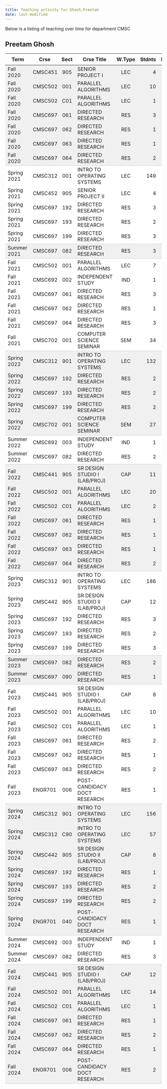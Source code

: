 ```yaml
---
title: Teaching activity for Ghosh,Preetam
date: last-modified
---
```


Below is a listing of teaching over time for department CMSC


## Preetam Ghosh

<style type="text/css">
#T_156ab table {
  width: 100%;
  border-collapse: collapse;
}
#T_156ab th {
  text-align: center;
  padding: 8px;
}
#T_156ab td:nth-child(1) {
  padding-right: 10px;
  text-align: left;
}
#T_156ab td:nth-child(2) {
  padding-right: 5px;
  text-align: left;
}
#T_156ab  td:nth-child(4) {
  padding-right: 5px;
  text-align: left;
}
#T_156ab td:nth-child(3) {
  text-align: center;
}
#T_156ab  td:nth-child(5) {
  text-align: center;
}
#T_156ab td:nth-child(6) {
  text-align: right;
}
#T_156ab  td:nth-child(7) {
  text-align: right;
}
#T_156ab_row0_col0, #T_156ab_row0_col1, #T_156ab_row0_col2, #T_156ab_row0_col3, #T_156ab_row0_col4, #T_156ab_row0_col5, #T_156ab_row0_col6, #T_156ab_row1_col0, #T_156ab_row1_col1, #T_156ab_row1_col2, #T_156ab_row1_col3, #T_156ab_row1_col4, #T_156ab_row1_col5, #T_156ab_row1_col6, #T_156ab_row2_col0, #T_156ab_row2_col1, #T_156ab_row2_col2, #T_156ab_row2_col3, #T_156ab_row2_col4, #T_156ab_row2_col5, #T_156ab_row2_col6, #T_156ab_row3_col0, #T_156ab_row3_col1, #T_156ab_row3_col2, #T_156ab_row3_col3, #T_156ab_row3_col4, #T_156ab_row3_col5, #T_156ab_row3_col6, #T_156ab_row4_col0, #T_156ab_row4_col1, #T_156ab_row4_col2, #T_156ab_row4_col3, #T_156ab_row4_col4, #T_156ab_row4_col5, #T_156ab_row4_col6, #T_156ab_row5_col0, #T_156ab_row5_col1, #T_156ab_row5_col2, #T_156ab_row5_col3, #T_156ab_row5_col4, #T_156ab_row5_col5, #T_156ab_row5_col6, #T_156ab_row19_col0, #T_156ab_row19_col1, #T_156ab_row19_col2, #T_156ab_row19_col3, #T_156ab_row19_col4, #T_156ab_row19_col5, #T_156ab_row19_col6, #T_156ab_row20_col0, #T_156ab_row20_col1, #T_156ab_row20_col2, #T_156ab_row20_col3, #T_156ab_row20_col4, #T_156ab_row20_col5, #T_156ab_row20_col6, #T_156ab_row21_col0, #T_156ab_row21_col1, #T_156ab_row21_col2, #T_156ab_row21_col3, #T_156ab_row21_col4, #T_156ab_row21_col5, #T_156ab_row21_col6, #T_156ab_row22_col0, #T_156ab_row22_col1, #T_156ab_row22_col2, #T_156ab_row22_col3, #T_156ab_row22_col4, #T_156ab_row22_col5, #T_156ab_row22_col6, #T_156ab_row26_col0, #T_156ab_row26_col1, #T_156ab_row26_col2, #T_156ab_row26_col3, #T_156ab_row26_col4, #T_156ab_row26_col5, #T_156ab_row26_col6, #T_156ab_row27_col0, #T_156ab_row27_col1, #T_156ab_row27_col2, #T_156ab_row27_col3, #T_156ab_row27_col4, #T_156ab_row27_col5, #T_156ab_row27_col6, #T_156ab_row28_col0, #T_156ab_row28_col1, #T_156ab_row28_col2, #T_156ab_row28_col3, #T_156ab_row28_col4, #T_156ab_row28_col5, #T_156ab_row28_col6, #T_156ab_row29_col0, #T_156ab_row29_col1, #T_156ab_row29_col2, #T_156ab_row29_col3, #T_156ab_row29_col4, #T_156ab_row29_col5, #T_156ab_row29_col6, #T_156ab_row30_col0, #T_156ab_row30_col1, #T_156ab_row30_col2, #T_156ab_row30_col3, #T_156ab_row30_col4, #T_156ab_row30_col5, #T_156ab_row30_col6, #T_156ab_row31_col0, #T_156ab_row31_col1, #T_156ab_row31_col2, #T_156ab_row31_col3, #T_156ab_row31_col4, #T_156ab_row31_col5, #T_156ab_row31_col6, #T_156ab_row38_col0, #T_156ab_row38_col1, #T_156ab_row38_col2, #T_156ab_row38_col3, #T_156ab_row38_col4, #T_156ab_row38_col5, #T_156ab_row38_col6, #T_156ab_row47_col0, #T_156ab_row47_col1, #T_156ab_row47_col2, #T_156ab_row47_col3, #T_156ab_row47_col4, #T_156ab_row47_col5, #T_156ab_row47_col6, #T_156ab_row48_col0, #T_156ab_row48_col1, #T_156ab_row48_col2, #T_156ab_row48_col3, #T_156ab_row48_col4, #T_156ab_row48_col5, #T_156ab_row48_col6, #T_156ab_row49_col0, #T_156ab_row49_col1, #T_156ab_row49_col2, #T_156ab_row49_col3, #T_156ab_row49_col4, #T_156ab_row49_col5, #T_156ab_row49_col6, #T_156ab_row50_col0, #T_156ab_row50_col1, #T_156ab_row50_col2, #T_156ab_row50_col3, #T_156ab_row50_col4, #T_156ab_row50_col5, #T_156ab_row50_col6, #T_156ab_row51_col0, #T_156ab_row51_col1, #T_156ab_row51_col2, #T_156ab_row51_col3, #T_156ab_row51_col4, #T_156ab_row51_col5, #T_156ab_row51_col6, #T_156ab_row52_col0, #T_156ab_row52_col1, #T_156ab_row52_col2, #T_156ab_row52_col3, #T_156ab_row52_col4, #T_156ab_row52_col5, #T_156ab_row52_col6, #T_156ab_row56_col0, #T_156ab_row56_col1, #T_156ab_row56_col2, #T_156ab_row56_col3, #T_156ab_row56_col4, #T_156ab_row56_col5, #T_156ab_row56_col6, #T_156ab_row57_col0, #T_156ab_row57_col1, #T_156ab_row57_col2, #T_156ab_row57_col3, #T_156ab_row57_col4, #T_156ab_row57_col5, #T_156ab_row57_col6, #T_156ab_row58_col0, #T_156ab_row58_col1, #T_156ab_row58_col2, #T_156ab_row58_col3, #T_156ab_row58_col4, #T_156ab_row58_col5, #T_156ab_row58_col6, #T_156ab_row59_col0, #T_156ab_row59_col1, #T_156ab_row59_col2, #T_156ab_row59_col3, #T_156ab_row59_col4, #T_156ab_row59_col5, #T_156ab_row59_col6, #T_156ab_row60_col0, #T_156ab_row60_col1, #T_156ab_row60_col2, #T_156ab_row60_col3, #T_156ab_row60_col4, #T_156ab_row60_col5, #T_156ab_row60_col6, #T_156ab_row61_col0, #T_156ab_row61_col1, #T_156ab_row61_col2, #T_156ab_row61_col3, #T_156ab_row61_col4, #T_156ab_row61_col5, #T_156ab_row61_col6 {
  background-color: #f0f0f0;
  border-bottom: none;
}
#T_156ab_row6_col0, #T_156ab_row6_col1, #T_156ab_row6_col2, #T_156ab_row6_col3, #T_156ab_row6_col4, #T_156ab_row6_col5, #T_156ab_row6_col6, #T_156ab_row12_col0, #T_156ab_row12_col1, #T_156ab_row12_col2, #T_156ab_row12_col3, #T_156ab_row12_col4, #T_156ab_row12_col5, #T_156ab_row12_col6, #T_156ab_row23_col0, #T_156ab_row23_col1, #T_156ab_row23_col2, #T_156ab_row23_col3, #T_156ab_row23_col4, #T_156ab_row23_col5, #T_156ab_row23_col6, #T_156ab_row32_col0, #T_156ab_row32_col1, #T_156ab_row32_col2, #T_156ab_row32_col3, #T_156ab_row32_col4, #T_156ab_row32_col5, #T_156ab_row32_col6, #T_156ab_row39_col0, #T_156ab_row39_col1, #T_156ab_row39_col2, #T_156ab_row39_col3, #T_156ab_row39_col4, #T_156ab_row39_col5, #T_156ab_row39_col6, #T_156ab_row53_col0, #T_156ab_row53_col1, #T_156ab_row53_col2, #T_156ab_row53_col3, #T_156ab_row53_col4, #T_156ab_row53_col5, #T_156ab_row53_col6, #T_156ab_row62_col0, #T_156ab_row62_col1, #T_156ab_row62_col2, #T_156ab_row62_col3, #T_156ab_row62_col4, #T_156ab_row62_col5, #T_156ab_row62_col6 {
  background-color: #f0f0f0;
  border-bottom: 1px solid #ccc;
}
#T_156ab_row7_col0, #T_156ab_row7_col1, #T_156ab_row7_col2, #T_156ab_row7_col3, #T_156ab_row7_col4, #T_156ab_row7_col5, #T_156ab_row7_col6, #T_156ab_row8_col0, #T_156ab_row8_col1, #T_156ab_row8_col2, #T_156ab_row8_col3, #T_156ab_row8_col4, #T_156ab_row8_col5, #T_156ab_row8_col6, #T_156ab_row9_col0, #T_156ab_row9_col1, #T_156ab_row9_col2, #T_156ab_row9_col3, #T_156ab_row9_col4, #T_156ab_row9_col5, #T_156ab_row9_col6, #T_156ab_row10_col0, #T_156ab_row10_col1, #T_156ab_row10_col2, #T_156ab_row10_col3, #T_156ab_row10_col4, #T_156ab_row10_col5, #T_156ab_row10_col6, #T_156ab_row13_col0, #T_156ab_row13_col1, #T_156ab_row13_col2, #T_156ab_row13_col3, #T_156ab_row13_col4, #T_156ab_row13_col5, #T_156ab_row13_col6, #T_156ab_row14_col0, #T_156ab_row14_col1, #T_156ab_row14_col2, #T_156ab_row14_col3, #T_156ab_row14_col4, #T_156ab_row14_col5, #T_156ab_row14_col6, #T_156ab_row15_col0, #T_156ab_row15_col1, #T_156ab_row15_col2, #T_156ab_row15_col3, #T_156ab_row15_col4, #T_156ab_row15_col5, #T_156ab_row15_col6, #T_156ab_row16_col0, #T_156ab_row16_col1, #T_156ab_row16_col2, #T_156ab_row16_col3, #T_156ab_row16_col4, #T_156ab_row16_col5, #T_156ab_row16_col6, #T_156ab_row17_col0, #T_156ab_row17_col1, #T_156ab_row17_col2, #T_156ab_row17_col3, #T_156ab_row17_col4, #T_156ab_row17_col5, #T_156ab_row17_col6, #T_156ab_row24_col0, #T_156ab_row24_col1, #T_156ab_row24_col2, #T_156ab_row24_col3, #T_156ab_row24_col4, #T_156ab_row24_col5, #T_156ab_row24_col6, #T_156ab_row33_col0, #T_156ab_row33_col1, #T_156ab_row33_col2, #T_156ab_row33_col3, #T_156ab_row33_col4, #T_156ab_row33_col5, #T_156ab_row33_col6, #T_156ab_row34_col0, #T_156ab_row34_col1, #T_156ab_row34_col2, #T_156ab_row34_col3, #T_156ab_row34_col4, #T_156ab_row34_col5, #T_156ab_row34_col6, #T_156ab_row35_col0, #T_156ab_row35_col1, #T_156ab_row35_col2, #T_156ab_row35_col3, #T_156ab_row35_col4, #T_156ab_row35_col5, #T_156ab_row35_col6, #T_156ab_row36_col0, #T_156ab_row36_col1, #T_156ab_row36_col2, #T_156ab_row36_col3, #T_156ab_row36_col4, #T_156ab_row36_col5, #T_156ab_row36_col6, #T_156ab_row40_col0, #T_156ab_row40_col1, #T_156ab_row40_col2, #T_156ab_row40_col3, #T_156ab_row40_col4, #T_156ab_row40_col5, #T_156ab_row40_col6, #T_156ab_row41_col0, #T_156ab_row41_col1, #T_156ab_row41_col2, #T_156ab_row41_col3, #T_156ab_row41_col4, #T_156ab_row41_col5, #T_156ab_row41_col6, #T_156ab_row42_col0, #T_156ab_row42_col1, #T_156ab_row42_col2, #T_156ab_row42_col3, #T_156ab_row42_col4, #T_156ab_row42_col5, #T_156ab_row42_col6, #T_156ab_row43_col0, #T_156ab_row43_col1, #T_156ab_row43_col2, #T_156ab_row43_col3, #T_156ab_row43_col4, #T_156ab_row43_col5, #T_156ab_row43_col6, #T_156ab_row44_col0, #T_156ab_row44_col1, #T_156ab_row44_col2, #T_156ab_row44_col3, #T_156ab_row44_col4, #T_156ab_row44_col5, #T_156ab_row44_col6, #T_156ab_row45_col0, #T_156ab_row45_col1, #T_156ab_row45_col2, #T_156ab_row45_col3, #T_156ab_row45_col4, #T_156ab_row45_col5, #T_156ab_row45_col6, #T_156ab_row54_col0, #T_156ab_row54_col1, #T_156ab_row54_col2, #T_156ab_row54_col3, #T_156ab_row54_col4, #T_156ab_row54_col5, #T_156ab_row54_col6 {
  background-color: #ffffff;
  border-bottom: none;
}
#T_156ab_row11_col0, #T_156ab_row11_col1, #T_156ab_row11_col2, #T_156ab_row11_col3, #T_156ab_row11_col4, #T_156ab_row11_col5, #T_156ab_row11_col6, #T_156ab_row18_col0, #T_156ab_row18_col1, #T_156ab_row18_col2, #T_156ab_row18_col3, #T_156ab_row18_col4, #T_156ab_row18_col5, #T_156ab_row18_col6, #T_156ab_row25_col0, #T_156ab_row25_col1, #T_156ab_row25_col2, #T_156ab_row25_col3, #T_156ab_row25_col4, #T_156ab_row25_col5, #T_156ab_row25_col6, #T_156ab_row37_col0, #T_156ab_row37_col1, #T_156ab_row37_col2, #T_156ab_row37_col3, #T_156ab_row37_col4, #T_156ab_row37_col5, #T_156ab_row37_col6, #T_156ab_row46_col0, #T_156ab_row46_col1, #T_156ab_row46_col2, #T_156ab_row46_col3, #T_156ab_row46_col4, #T_156ab_row46_col5, #T_156ab_row46_col6, #T_156ab_row55_col0, #T_156ab_row55_col1, #T_156ab_row55_col2, #T_156ab_row55_col3, #T_156ab_row55_col4, #T_156ab_row55_col5, #T_156ab_row55_col6 {
  background-color: #ffffff;
  border-bottom: 1px solid #ccc;
}
</style>
<table id="T_156ab">
  <thead>
    <tr>
      <th id="T_156ab_level0_col0" class="col_heading level0 col0" >Term</th>
      <th id="T_156ab_level0_col1" class="col_heading level0 col1" >Crse</th>
      <th id="T_156ab_level0_col2" class="col_heading level0 col2" >Sect</th>
      <th id="T_156ab_level0_col3" class="col_heading level0 col3" >Crse Title</th>
      <th id="T_156ab_level0_col4" class="col_heading level0 col4" >W.Type</th>
      <th id="T_156ab_level0_col5" class="col_heading level0 col5" >Stdnts</th>
      <th id="T_156ab_level0_col6" class="col_heading level0 col6" >Hours</th>
    </tr>
  </thead>
  <tbody>
    <tr>
      <td id="T_156ab_row0_col0" class="data row0 col0" >Fall 2020</td>
      <td id="T_156ab_row0_col1" class="data row0 col1" >CMSC451</td>
      <td id="T_156ab_row0_col2" class="data row0 col2" >905</td>
      <td id="T_156ab_row0_col3" class="data row0 col3" >SENIOR PROJECT I</td>
      <td id="T_156ab_row0_col4" class="data row0 col4" >LEC</td>
      <td id="T_156ab_row0_col5" class="data row0 col5" >4</td>
      <td id="T_156ab_row0_col6" class="data row0 col6" >12</td>
    </tr>
    <tr>
      <td id="T_156ab_row1_col0" class="data row1 col0" >Fall 2020</td>
      <td id="T_156ab_row1_col1" class="data row1 col1" >CMSC502</td>
      <td id="T_156ab_row1_col2" class="data row1 col2" >001</td>
      <td id="T_156ab_row1_col3" class="data row1 col3" >PARALLEL ALGORITHMS</td>
      <td id="T_156ab_row1_col4" class="data row1 col4" >LEC</td>
      <td id="T_156ab_row1_col5" class="data row1 col5" >10</td>
      <td id="T_156ab_row1_col6" class="data row1 col6" >30</td>
    </tr>
    <tr>
      <td id="T_156ab_row2_col0" class="data row2 col0" >Fall 2020</td>
      <td id="T_156ab_row2_col1" class="data row2 col1" >CMSC502</td>
      <td id="T_156ab_row2_col2" class="data row2 col2" >C01</td>
      <td id="T_156ab_row2_col3" class="data row2 col3" >PARALLEL ALGORITHMS</td>
      <td id="T_156ab_row2_col4" class="data row2 col4" >LEC</td>
      <td id="T_156ab_row2_col5" class="data row2 col5" >1</td>
      <td id="T_156ab_row2_col6" class="data row2 col6" >3</td>
    </tr>
    <tr>
      <td id="T_156ab_row3_col0" class="data row3 col0" >Fall 2020</td>
      <td id="T_156ab_row3_col1" class="data row3 col1" >CMSC697</td>
      <td id="T_156ab_row3_col2" class="data row3 col2" >061</td>
      <td id="T_156ab_row3_col3" class="data row3 col3" >DIRECTED RESEARCH</td>
      <td id="T_156ab_row3_col4" class="data row3 col4" >RES</td>
      <td id="T_156ab_row3_col5" class="data row3 col5" >3</td>
      <td id="T_156ab_row3_col6" class="data row3 col6" >6</td>
    </tr>
    <tr>
      <td id="T_156ab_row4_col0" class="data row4 col0" >Fall 2020</td>
      <td id="T_156ab_row4_col1" class="data row4 col1" >CMSC697</td>
      <td id="T_156ab_row4_col2" class="data row4 col2" >062</td>
      <td id="T_156ab_row4_col3" class="data row4 col3" >DIRECTED RESEARCH</td>
      <td id="T_156ab_row4_col4" class="data row4 col4" >RES</td>
      <td id="T_156ab_row4_col5" class="data row4 col5" >1</td>
      <td id="T_156ab_row4_col6" class="data row4 col6" >3</td>
    </tr>
    <tr>
      <td id="T_156ab_row5_col0" class="data row5 col0" >Fall 2020</td>
      <td id="T_156ab_row5_col1" class="data row5 col1" >CMSC697</td>
      <td id="T_156ab_row5_col2" class="data row5 col2" >063</td>
      <td id="T_156ab_row5_col3" class="data row5 col3" >DIRECTED RESEARCH</td>
      <td id="T_156ab_row5_col4" class="data row5 col4" >RES</td>
      <td id="T_156ab_row5_col5" class="data row5 col5" >1</td>
      <td id="T_156ab_row5_col6" class="data row5 col6" >6</td>
    </tr>
    <tr>
      <td id="T_156ab_row6_col0" class="data row6 col0" >Fall 2020</td>
      <td id="T_156ab_row6_col1" class="data row6 col1" >CMSC697</td>
      <td id="T_156ab_row6_col2" class="data row6 col2" >064</td>
      <td id="T_156ab_row6_col3" class="data row6 col3" >DIRECTED RESEARCH</td>
      <td id="T_156ab_row6_col4" class="data row6 col4" >RES</td>
      <td id="T_156ab_row6_col5" class="data row6 col5" >2</td>
      <td id="T_156ab_row6_col6" class="data row6 col6" >18</td>
    </tr>
    <tr>
      <td id="T_156ab_row7_col0" class="data row7 col0" >Spring 2021</td>
      <td id="T_156ab_row7_col1" class="data row7 col1" >CMSC312</td>
      <td id="T_156ab_row7_col2" class="data row7 col2" >001</td>
      <td id="T_156ab_row7_col3" class="data row7 col3" >INTRO TO OPERATING SYSTEMS</td>
      <td id="T_156ab_row7_col4" class="data row7 col4" >LEC</td>
      <td id="T_156ab_row7_col5" class="data row7 col5" >149</td>
      <td id="T_156ab_row7_col6" class="data row7 col6" >447</td>
    </tr>
    <tr>
      <td id="T_156ab_row8_col0" class="data row8 col0" >Spring 2021</td>
      <td id="T_156ab_row8_col1" class="data row8 col1" >CMSC452</td>
      <td id="T_156ab_row8_col2" class="data row8 col2" >905</td>
      <td id="T_156ab_row8_col3" class="data row8 col3" >SENIOR PROJECT II</td>
      <td id="T_156ab_row8_col4" class="data row8 col4" >LEC</td>
      <td id="T_156ab_row8_col5" class="data row8 col5" >4</td>
      <td id="T_156ab_row8_col6" class="data row8 col6" >12</td>
    </tr>
    <tr>
      <td id="T_156ab_row9_col0" class="data row9 col0" >Spring 2021</td>
      <td id="T_156ab_row9_col1" class="data row9 col1" >CMSC697</td>
      <td id="T_156ab_row9_col2" class="data row9 col2" >192</td>
      <td id="T_156ab_row9_col3" class="data row9 col3" >DIRECTED RESEARCH</td>
      <td id="T_156ab_row9_col4" class="data row9 col4" >RES</td>
      <td id="T_156ab_row9_col5" class="data row9 col5" >3</td>
      <td id="T_156ab_row9_col6" class="data row9 col6" >6</td>
    </tr>
    <tr>
      <td id="T_156ab_row10_col0" class="data row10 col0" >Spring 2021</td>
      <td id="T_156ab_row10_col1" class="data row10 col1" >CMSC697</td>
      <td id="T_156ab_row10_col2" class="data row10 col2" >193</td>
      <td id="T_156ab_row10_col3" class="data row10 col3" >DIRECTED RESEARCH</td>
      <td id="T_156ab_row10_col4" class="data row10 col4" >RES</td>
      <td id="T_156ab_row10_col5" class="data row10 col5" >2</td>
      <td id="T_156ab_row10_col6" class="data row10 col6" >6</td>
    </tr>
    <tr>
      <td id="T_156ab_row11_col0" class="data row11 col0" >Spring 2021</td>
      <td id="T_156ab_row11_col1" class="data row11 col1" >CMSC697</td>
      <td id="T_156ab_row11_col2" class="data row11 col2" >199</td>
      <td id="T_156ab_row11_col3" class="data row11 col3" >DIRECTED RESEARCH</td>
      <td id="T_156ab_row11_col4" class="data row11 col4" >RES</td>
      <td id="T_156ab_row11_col5" class="data row11 col5" >3</td>
      <td id="T_156ab_row11_col6" class="data row11 col6" >27</td>
    </tr>
    <tr>
      <td id="T_156ab_row12_col0" class="data row12 col0" >Summer 2021</td>
      <td id="T_156ab_row12_col1" class="data row12 col1" >CMSC697</td>
      <td id="T_156ab_row12_col2" class="data row12 col2" >082</td>
      <td id="T_156ab_row12_col3" class="data row12 col3" >DIRECTED RESEARCH</td>
      <td id="T_156ab_row12_col4" class="data row12 col4" >RES</td>
      <td id="T_156ab_row12_col5" class="data row12 col5" >3</td>
      <td id="T_156ab_row12_col6" class="data row12 col6" >9</td>
    </tr>
    <tr>
      <td id="T_156ab_row13_col0" class="data row13 col0" >Fall 2021</td>
      <td id="T_156ab_row13_col1" class="data row13 col1" >CMSC502</td>
      <td id="T_156ab_row13_col2" class="data row13 col2" >001</td>
      <td id="T_156ab_row13_col3" class="data row13 col3" >PARALLEL ALGORITHMS</td>
      <td id="T_156ab_row13_col4" class="data row13 col4" >LEC</td>
      <td id="T_156ab_row13_col5" class="data row13 col5" >7</td>
      <td id="T_156ab_row13_col6" class="data row13 col6" >21</td>
    </tr>
    <tr>
      <td id="T_156ab_row14_col0" class="data row14 col0" >Fall 2021</td>
      <td id="T_156ab_row14_col1" class="data row14 col1" >CMSC692</td>
      <td id="T_156ab_row14_col2" class="data row14 col2" >002</td>
      <td id="T_156ab_row14_col3" class="data row14 col3" >INDEPENDENT STUDY</td>
      <td id="T_156ab_row14_col4" class="data row14 col4" >IND</td>
      <td id="T_156ab_row14_col5" class="data row14 col5" >1</td>
      <td id="T_156ab_row14_col6" class="data row14 col6" >1</td>
    </tr>
    <tr>
      <td id="T_156ab_row15_col0" class="data row15 col0" >Fall 2021</td>
      <td id="T_156ab_row15_col1" class="data row15 col1" >CMSC697</td>
      <td id="T_156ab_row15_col2" class="data row15 col2" >061</td>
      <td id="T_156ab_row15_col3" class="data row15 col3" >DIRECTED RESEARCH</td>
      <td id="T_156ab_row15_col4" class="data row15 col4" >RES</td>
      <td id="T_156ab_row15_col5" class="data row15 col5" >3</td>
      <td id="T_156ab_row15_col6" class="data row15 col6" >6</td>
    </tr>
    <tr>
      <td id="T_156ab_row16_col0" class="data row16 col0" >Fall 2021</td>
      <td id="T_156ab_row16_col1" class="data row16 col1" >CMSC697</td>
      <td id="T_156ab_row16_col2" class="data row16 col2" >062</td>
      <td id="T_156ab_row16_col3" class="data row16 col3" >DIRECTED RESEARCH</td>
      <td id="T_156ab_row16_col4" class="data row16 col4" >RES</td>
      <td id="T_156ab_row16_col5" class="data row16 col5" >1</td>
      <td id="T_156ab_row16_col6" class="data row16 col6" >3</td>
    </tr>
    <tr>
      <td id="T_156ab_row17_col0" class="data row17 col0" >Fall 2021</td>
      <td id="T_156ab_row17_col1" class="data row17 col1" >CMSC697</td>
      <td id="T_156ab_row17_col2" class="data row17 col2" >064</td>
      <td id="T_156ab_row17_col3" class="data row17 col3" >DIRECTED RESEARCH</td>
      <td id="T_156ab_row17_col4" class="data row17 col4" >RES</td>
      <td id="T_156ab_row17_col5" class="data row17 col5" >3</td>
      <td id="T_156ab_row17_col6" class="data row17 col6" >27</td>
    </tr>
    <tr>
      <td id="T_156ab_row18_col0" class="data row18 col0" >Fall 2021</td>
      <td id="T_156ab_row18_col1" class="data row18 col1" >CMSC702</td>
      <td id="T_156ab_row18_col2" class="data row18 col2" >001</td>
      <td id="T_156ab_row18_col3" class="data row18 col3" >COMPUTER SCIENCE SEMINAR</td>
      <td id="T_156ab_row18_col4" class="data row18 col4" >SEM</td>
      <td id="T_156ab_row18_col5" class="data row18 col5" >34</td>
      <td id="T_156ab_row18_col6" class="data row18 col6" >34</td>
    </tr>
    <tr>
      <td id="T_156ab_row19_col0" class="data row19 col0" >Spring 2022</td>
      <td id="T_156ab_row19_col1" class="data row19 col1" >CMSC312</td>
      <td id="T_156ab_row19_col2" class="data row19 col2" >901</td>
      <td id="T_156ab_row19_col3" class="data row19 col3" >INTRO TO OPERATING SYSTEMS</td>
      <td id="T_156ab_row19_col4" class="data row19 col4" >LEC</td>
      <td id="T_156ab_row19_col5" class="data row19 col5" >132</td>
      <td id="T_156ab_row19_col6" class="data row19 col6" >396</td>
    </tr>
    <tr>
      <td id="T_156ab_row20_col0" class="data row20 col0" >Spring 2022</td>
      <td id="T_156ab_row20_col1" class="data row20 col1" >CMSC697</td>
      <td id="T_156ab_row20_col2" class="data row20 col2" >192</td>
      <td id="T_156ab_row20_col3" class="data row20 col3" >DIRECTED RESEARCH</td>
      <td id="T_156ab_row20_col4" class="data row20 col4" >RES</td>
      <td id="T_156ab_row20_col5" class="data row20 col5" >2</td>
      <td id="T_156ab_row20_col6" class="data row20 col6" >4</td>
    </tr>
    <tr>
      <td id="T_156ab_row21_col0" class="data row21 col0" >Spring 2022</td>
      <td id="T_156ab_row21_col1" class="data row21 col1" >CMSC697</td>
      <td id="T_156ab_row21_col2" class="data row21 col2" >193</td>
      <td id="T_156ab_row21_col3" class="data row21 col3" >DIRECTED RESEARCH</td>
      <td id="T_156ab_row21_col4" class="data row21 col4" >RES</td>
      <td id="T_156ab_row21_col5" class="data row21 col5" >2</td>
      <td id="T_156ab_row21_col6" class="data row21 col6" >6</td>
    </tr>
    <tr>
      <td id="T_156ab_row22_col0" class="data row22 col0" >Spring 2022</td>
      <td id="T_156ab_row22_col1" class="data row22 col1" >CMSC697</td>
      <td id="T_156ab_row22_col2" class="data row22 col2" >199</td>
      <td id="T_156ab_row22_col3" class="data row22 col3" >DIRECTED RESEARCH</td>
      <td id="T_156ab_row22_col4" class="data row22 col4" >RES</td>
      <td id="T_156ab_row22_col5" class="data row22 col5" >2</td>
      <td id="T_156ab_row22_col6" class="data row22 col6" >18</td>
    </tr>
    <tr>
      <td id="T_156ab_row23_col0" class="data row23 col0" >Spring 2022</td>
      <td id="T_156ab_row23_col1" class="data row23 col1" >CMSC702</td>
      <td id="T_156ab_row23_col2" class="data row23 col2" >001</td>
      <td id="T_156ab_row23_col3" class="data row23 col3" >COMPUTER SCIENCE SEMINAR</td>
      <td id="T_156ab_row23_col4" class="data row23 col4" >SEM</td>
      <td id="T_156ab_row23_col5" class="data row23 col5" >27</td>
      <td id="T_156ab_row23_col6" class="data row23 col6" >27</td>
    </tr>
    <tr>
      <td id="T_156ab_row24_col0" class="data row24 col0" >Summer 2022</td>
      <td id="T_156ab_row24_col1" class="data row24 col1" >CMSC692</td>
      <td id="T_156ab_row24_col2" class="data row24 col2" >003</td>
      <td id="T_156ab_row24_col3" class="data row24 col3" >INDEPENDENT STUDY</td>
      <td id="T_156ab_row24_col4" class="data row24 col4" >IND</td>
      <td id="T_156ab_row24_col5" class="data row24 col5" >1</td>
      <td id="T_156ab_row24_col6" class="data row24 col6" >1</td>
    </tr>
    <tr>
      <td id="T_156ab_row25_col0" class="data row25 col0" >Summer 2022</td>
      <td id="T_156ab_row25_col1" class="data row25 col1" >CMSC697</td>
      <td id="T_156ab_row25_col2" class="data row25 col2" >082</td>
      <td id="T_156ab_row25_col3" class="data row25 col3" >DIRECTED RESEARCH</td>
      <td id="T_156ab_row25_col4" class="data row25 col4" >RES</td>
      <td id="T_156ab_row25_col5" class="data row25 col5" >2</td>
      <td id="T_156ab_row25_col6" class="data row25 col6" >6</td>
    </tr>
    <tr>
      <td id="T_156ab_row26_col0" class="data row26 col0" >Fall 2022</td>
      <td id="T_156ab_row26_col1" class="data row26 col1" >CMSC441</td>
      <td id="T_156ab_row26_col2" class="data row26 col2" >905</td>
      <td id="T_156ab_row26_col3" class="data row26 col3" >SR DESIGN STUDIO I (LAB/PROJ)</td>
      <td id="T_156ab_row26_col4" class="data row26 col4" >CAP</td>
      <td id="T_156ab_row26_col5" class="data row26 col5" >11</td>
      <td id="T_156ab_row26_col6" class="data row26 col6" >22</td>
    </tr>
    <tr>
      <td id="T_156ab_row27_col0" class="data row27 col0" >Fall 2022</td>
      <td id="T_156ab_row27_col1" class="data row27 col1" >CMSC502</td>
      <td id="T_156ab_row27_col2" class="data row27 col2" >001</td>
      <td id="T_156ab_row27_col3" class="data row27 col3" >PARALLEL ALGORITHMS</td>
      <td id="T_156ab_row27_col4" class="data row27 col4" >LEC</td>
      <td id="T_156ab_row27_col5" class="data row27 col5" >20</td>
      <td id="T_156ab_row27_col6" class="data row27 col6" >60</td>
    </tr>
    <tr>
      <td id="T_156ab_row28_col0" class="data row28 col0" >Fall 2022</td>
      <td id="T_156ab_row28_col1" class="data row28 col1" >CMSC502</td>
      <td id="T_156ab_row28_col2" class="data row28 col2" >C01</td>
      <td id="T_156ab_row28_col3" class="data row28 col3" >PARALLEL ALGORITHMS</td>
      <td id="T_156ab_row28_col4" class="data row28 col4" >LEC</td>
      <td id="T_156ab_row28_col5" class="data row28 col5" >2</td>
      <td id="T_156ab_row28_col6" class="data row28 col6" >6</td>
    </tr>
    <tr>
      <td id="T_156ab_row29_col0" class="data row29 col0" >Fall 2022</td>
      <td id="T_156ab_row29_col1" class="data row29 col1" >CMSC697</td>
      <td id="T_156ab_row29_col2" class="data row29 col2" >061</td>
      <td id="T_156ab_row29_col3" class="data row29 col3" >DIRECTED RESEARCH</td>
      <td id="T_156ab_row29_col4" class="data row29 col4" >RES</td>
      <td id="T_156ab_row29_col5" class="data row29 col5" >1</td>
      <td id="T_156ab_row29_col6" class="data row29 col6" >2</td>
    </tr>
    <tr>
      <td id="T_156ab_row30_col0" class="data row30 col0" >Fall 2022</td>
      <td id="T_156ab_row30_col1" class="data row30 col1" >CMSC697</td>
      <td id="T_156ab_row30_col2" class="data row30 col2" >062</td>
      <td id="T_156ab_row30_col3" class="data row30 col3" >DIRECTED RESEARCH</td>
      <td id="T_156ab_row30_col4" class="data row30 col4" >RES</td>
      <td id="T_156ab_row30_col5" class="data row30 col5" >1</td>
      <td id="T_156ab_row30_col6" class="data row30 col6" >3</td>
    </tr>
    <tr>
      <td id="T_156ab_row31_col0" class="data row31 col0" >Fall 2022</td>
      <td id="T_156ab_row31_col1" class="data row31 col1" >CMSC697</td>
      <td id="T_156ab_row31_col2" class="data row31 col2" >063</td>
      <td id="T_156ab_row31_col3" class="data row31 col3" >DIRECTED RESEARCH</td>
      <td id="T_156ab_row31_col4" class="data row31 col4" >RES</td>
      <td id="T_156ab_row31_col5" class="data row31 col5" >1</td>
      <td id="T_156ab_row31_col6" class="data row31 col6" >6</td>
    </tr>
    <tr>
      <td id="T_156ab_row32_col0" class="data row32 col0" >Fall 2022</td>
      <td id="T_156ab_row32_col1" class="data row32 col1" >CMSC697</td>
      <td id="T_156ab_row32_col2" class="data row32 col2" >064</td>
      <td id="T_156ab_row32_col3" class="data row32 col3" >DIRECTED RESEARCH</td>
      <td id="T_156ab_row32_col4" class="data row32 col4" >RES</td>
      <td id="T_156ab_row32_col5" class="data row32 col5" >2</td>
      <td id="T_156ab_row32_col6" class="data row32 col6" >18</td>
    </tr>
    <tr>
      <td id="T_156ab_row33_col0" class="data row33 col0" >Spring 2023</td>
      <td id="T_156ab_row33_col1" class="data row33 col1" >CMSC312</td>
      <td id="T_156ab_row33_col2" class="data row33 col2" >901</td>
      <td id="T_156ab_row33_col3" class="data row33 col3" >INTRO TO OPERATING SYSTEMS</td>
      <td id="T_156ab_row33_col4" class="data row33 col4" >LEC</td>
      <td id="T_156ab_row33_col5" class="data row33 col5" >186</td>
      <td id="T_156ab_row33_col6" class="data row33 col6" >558</td>
    </tr>
    <tr>
      <td id="T_156ab_row34_col0" class="data row34 col0" >Spring 2023</td>
      <td id="T_156ab_row34_col1" class="data row34 col1" >CMSC442</td>
      <td id="T_156ab_row34_col2" class="data row34 col2" >905</td>
      <td id="T_156ab_row34_col3" class="data row34 col3" >SR DESIGN STUDIO II (LAB/PROJ)</td>
      <td id="T_156ab_row34_col4" class="data row34 col4" >CAP</td>
      <td id="T_156ab_row34_col5" class="data row34 col5" >12</td>
      <td id="T_156ab_row34_col6" class="data row34 col6" >24</td>
    </tr>
    <tr>
      <td id="T_156ab_row35_col0" class="data row35 col0" >Spring 2023</td>
      <td id="T_156ab_row35_col1" class="data row35 col1" >CMSC697</td>
      <td id="T_156ab_row35_col2" class="data row35 col2" >192</td>
      <td id="T_156ab_row35_col3" class="data row35 col3" >DIRECTED RESEARCH</td>
      <td id="T_156ab_row35_col4" class="data row35 col4" >RES</td>
      <td id="T_156ab_row35_col5" class="data row35 col5" >3</td>
      <td id="T_156ab_row35_col6" class="data row35 col6" >6</td>
    </tr>
    <tr>
      <td id="T_156ab_row36_col0" class="data row36 col0" >Spring 2023</td>
      <td id="T_156ab_row36_col1" class="data row36 col1" >CMSC697</td>
      <td id="T_156ab_row36_col2" class="data row36 col2" >193</td>
      <td id="T_156ab_row36_col3" class="data row36 col3" >DIRECTED RESEARCH</td>
      <td id="T_156ab_row36_col4" class="data row36 col4" >RES</td>
      <td id="T_156ab_row36_col5" class="data row36 col5" >2</td>
      <td id="T_156ab_row36_col6" class="data row36 col6" >6</td>
    </tr>
    <tr>
      <td id="T_156ab_row37_col0" class="data row37 col0" >Spring 2023</td>
      <td id="T_156ab_row37_col1" class="data row37 col1" >CMSC697</td>
      <td id="T_156ab_row37_col2" class="data row37 col2" >199</td>
      <td id="T_156ab_row37_col3" class="data row37 col3" >DIRECTED RESEARCH</td>
      <td id="T_156ab_row37_col4" class="data row37 col4" >RES</td>
      <td id="T_156ab_row37_col5" class="data row37 col5" >3</td>
      <td id="T_156ab_row37_col6" class="data row37 col6" >27</td>
    </tr>
    <tr>
      <td id="T_156ab_row38_col0" class="data row38 col0" >Summer 2023</td>
      <td id="T_156ab_row38_col1" class="data row38 col1" >CMSC697</td>
      <td id="T_156ab_row38_col2" class="data row38 col2" >082</td>
      <td id="T_156ab_row38_col3" class="data row38 col3" >DIRECTED RESEARCH</td>
      <td id="T_156ab_row38_col4" class="data row38 col4" >RES</td>
      <td id="T_156ab_row38_col5" class="data row38 col5" >2</td>
      <td id="T_156ab_row38_col6" class="data row38 col6" >6</td>
    </tr>
    <tr>
      <td id="T_156ab_row39_col0" class="data row39 col0" >Summer 2023</td>
      <td id="T_156ab_row39_col1" class="data row39 col1" >CMSC697</td>
      <td id="T_156ab_row39_col2" class="data row39 col2" >090</td>
      <td id="T_156ab_row39_col3" class="data row39 col3" >DIRECTED RESEARCH</td>
      <td id="T_156ab_row39_col4" class="data row39 col4" >RES</td>
      <td id="T_156ab_row39_col5" class="data row39 col5" >1</td>
      <td id="T_156ab_row39_col6" class="data row39 col6" >1</td>
    </tr>
    <tr>
      <td id="T_156ab_row40_col0" class="data row40 col0" >Fall 2023</td>
      <td id="T_156ab_row40_col1" class="data row40 col1" >CMSC441</td>
      <td id="T_156ab_row40_col2" class="data row40 col2" >905</td>
      <td id="T_156ab_row40_col3" class="data row40 col3" >SR DESIGN STUDIO I (LAB/PROJ)</td>
      <td id="T_156ab_row40_col4" class="data row40 col4" >CAP</td>
      <td id="T_156ab_row40_col5" class="data row40 col5" >8</td>
      <td id="T_156ab_row40_col6" class="data row40 col6" >16</td>
    </tr>
    <tr>
      <td id="T_156ab_row41_col0" class="data row41 col0" >Fall 2023</td>
      <td id="T_156ab_row41_col1" class="data row41 col1" >CMSC502</td>
      <td id="T_156ab_row41_col2" class="data row41 col2" >001</td>
      <td id="T_156ab_row41_col3" class="data row41 col3" >PARALLEL ALGORITHMS</td>
      <td id="T_156ab_row41_col4" class="data row41 col4" >LEC</td>
      <td id="T_156ab_row41_col5" class="data row41 col5" >10</td>
      <td id="T_156ab_row41_col6" class="data row41 col6" >30</td>
    </tr>
    <tr>
      <td id="T_156ab_row42_col0" class="data row42 col0" >Fall 2023</td>
      <td id="T_156ab_row42_col1" class="data row42 col1" >CMSC502</td>
      <td id="T_156ab_row42_col2" class="data row42 col2" >C01</td>
      <td id="T_156ab_row42_col3" class="data row42 col3" >PARALLEL ALGORITHMS</td>
      <td id="T_156ab_row42_col4" class="data row42 col4" >LEC</td>
      <td id="T_156ab_row42_col5" class="data row42 col5" >1</td>
      <td id="T_156ab_row42_col6" class="data row42 col6" >3</td>
    </tr>
    <tr>
      <td id="T_156ab_row43_col0" class="data row43 col0" >Fall 2023</td>
      <td id="T_156ab_row43_col1" class="data row43 col1" >CMSC697</td>
      <td id="T_156ab_row43_col2" class="data row43 col2" >061</td>
      <td id="T_156ab_row43_col3" class="data row43 col3" >DIRECTED RESEARCH</td>
      <td id="T_156ab_row43_col4" class="data row43 col4" >RES</td>
      <td id="T_156ab_row43_col5" class="data row43 col5" >2</td>
      <td id="T_156ab_row43_col6" class="data row43 col6" >4</td>
    </tr>
    <tr>
      <td id="T_156ab_row44_col0" class="data row44 col0" >Fall 2023</td>
      <td id="T_156ab_row44_col1" class="data row44 col1" >CMSC697</td>
      <td id="T_156ab_row44_col2" class="data row44 col2" >062</td>
      <td id="T_156ab_row44_col3" class="data row44 col3" >DIRECTED RESEARCH</td>
      <td id="T_156ab_row44_col4" class="data row44 col4" >RES</td>
      <td id="T_156ab_row44_col5" class="data row44 col5" >1</td>
      <td id="T_156ab_row44_col6" class="data row44 col6" >3</td>
    </tr>
    <tr>
      <td id="T_156ab_row45_col0" class="data row45 col0" >Fall 2023</td>
      <td id="T_156ab_row45_col1" class="data row45 col1" >CMSC697</td>
      <td id="T_156ab_row45_col2" class="data row45 col2" >063</td>
      <td id="T_156ab_row45_col3" class="data row45 col3" >DIRECTED RESEARCH</td>
      <td id="T_156ab_row45_col4" class="data row45 col4" >RES</td>
      <td id="T_156ab_row45_col5" class="data row45 col5" >2</td>
      <td id="T_156ab_row45_col6" class="data row45 col6" >12</td>
    </tr>
    <tr>
      <td id="T_156ab_row46_col0" class="data row46 col0" >Fall 2023</td>
      <td id="T_156ab_row46_col1" class="data row46 col1" >ENGR701</td>
      <td id="T_156ab_row46_col2" class="data row46 col2" >006</td>
      <td id="T_156ab_row46_col3" class="data row46 col3" >POST-CANDIDACY DOCT RESEARCH</td>
      <td id="T_156ab_row46_col4" class="data row46 col4" >RES</td>
      <td id="T_156ab_row46_col5" class="data row46 col5" >1</td>
      <td id="T_156ab_row46_col6" class="data row46 col6" >9</td>
    </tr>
    <tr>
      <td id="T_156ab_row47_col0" class="data row47 col0" >Spring 2024</td>
      <td id="T_156ab_row47_col1" class="data row47 col1" >CMSC312</td>
      <td id="T_156ab_row47_col2" class="data row47 col2" >901</td>
      <td id="T_156ab_row47_col3" class="data row47 col3" >INTRO TO OPERATING SYSTEMS</td>
      <td id="T_156ab_row47_col4" class="data row47 col4" >LEC</td>
      <td id="T_156ab_row47_col5" class="data row47 col5" >156</td>
      <td id="T_156ab_row47_col6" class="data row47 col6" >468</td>
    </tr>
    <tr>
      <td id="T_156ab_row48_col0" class="data row48 col0" >Spring 2024</td>
      <td id="T_156ab_row48_col1" class="data row48 col1" >CMSC312</td>
      <td id="T_156ab_row48_col2" class="data row48 col2" >C90</td>
      <td id="T_156ab_row48_col3" class="data row48 col3" >INTRO TO OPERATING SYSTEMS</td>
      <td id="T_156ab_row48_col4" class="data row48 col4" >LEC</td>
      <td id="T_156ab_row48_col5" class="data row48 col5" >57</td>
      <td id="T_156ab_row48_col6" class="data row48 col6" >171</td>
    </tr>
    <tr>
      <td id="T_156ab_row49_col0" class="data row49 col0" >Spring 2024</td>
      <td id="T_156ab_row49_col1" class="data row49 col1" >CMSC442</td>
      <td id="T_156ab_row49_col2" class="data row49 col2" >905</td>
      <td id="T_156ab_row49_col3" class="data row49 col3" >SR DESIGN STUDIO II (LAB/PROJ)</td>
      <td id="T_156ab_row49_col4" class="data row49 col4" >CAP</td>
      <td id="T_156ab_row49_col5" class="data row49 col5" >8</td>
      <td id="T_156ab_row49_col6" class="data row49 col6" >16</td>
    </tr>
    <tr>
      <td id="T_156ab_row50_col0" class="data row50 col0" >Spring 2024</td>
      <td id="T_156ab_row50_col1" class="data row50 col1" >CMSC697</td>
      <td id="T_156ab_row50_col2" class="data row50 col2" >192</td>
      <td id="T_156ab_row50_col3" class="data row50 col3" >DIRECTED RESEARCH</td>
      <td id="T_156ab_row50_col4" class="data row50 col4" >RES</td>
      <td id="T_156ab_row50_col5" class="data row50 col5" >1</td>
      <td id="T_156ab_row50_col6" class="data row50 col6" >2</td>
    </tr>
    <tr>
      <td id="T_156ab_row51_col0" class="data row51 col0" >Spring 2024</td>
      <td id="T_156ab_row51_col1" class="data row51 col1" >CMSC697</td>
      <td id="T_156ab_row51_col2" class="data row51 col2" >193</td>
      <td id="T_156ab_row51_col3" class="data row51 col3" >DIRECTED RESEARCH</td>
      <td id="T_156ab_row51_col4" class="data row51 col4" >RES</td>
      <td id="T_156ab_row51_col5" class="data row51 col5" >2</td>
      <td id="T_156ab_row51_col6" class="data row51 col6" >6</td>
    </tr>
    <tr>
      <td id="T_156ab_row52_col0" class="data row52 col0" >Spring 2024</td>
      <td id="T_156ab_row52_col1" class="data row52 col1" >CMSC697</td>
      <td id="T_156ab_row52_col2" class="data row52 col2" >199</td>
      <td id="T_156ab_row52_col3" class="data row52 col3" >DIRECTED RESEARCH</td>
      <td id="T_156ab_row52_col4" class="data row52 col4" >RES</td>
      <td id="T_156ab_row52_col5" class="data row52 col5" >2</td>
      <td id="T_156ab_row52_col6" class="data row52 col6" >18</td>
    </tr>
    <tr>
      <td id="T_156ab_row53_col0" class="data row53 col0" >Spring 2024</td>
      <td id="T_156ab_row53_col1" class="data row53 col1" >ENGR701</td>
      <td id="T_156ab_row53_col2" class="data row53 col2" >040</td>
      <td id="T_156ab_row53_col3" class="data row53 col3" >POST-CANDIDACY DOCT RESEARCH</td>
      <td id="T_156ab_row53_col4" class="data row53 col4" >RES</td>
      <td id="T_156ab_row53_col5" class="data row53 col5" >1</td>
      <td id="T_156ab_row53_col6" class="data row53 col6" >9</td>
    </tr>
    <tr>
      <td id="T_156ab_row54_col0" class="data row54 col0" >Summer 2024</td>
      <td id="T_156ab_row54_col1" class="data row54 col1" >CMSC692</td>
      <td id="T_156ab_row54_col2" class="data row54 col2" >003</td>
      <td id="T_156ab_row54_col3" class="data row54 col3" >INDEPENDENT STUDY</td>
      <td id="T_156ab_row54_col4" class="data row54 col4" >IND</td>
      <td id="T_156ab_row54_col5" class="data row54 col5" >1</td>
      <td id="T_156ab_row54_col6" class="data row54 col6" >1</td>
    </tr>
    <tr>
      <td id="T_156ab_row55_col0" class="data row55 col0" >Summer 2024</td>
      <td id="T_156ab_row55_col1" class="data row55 col1" >CMSC697</td>
      <td id="T_156ab_row55_col2" class="data row55 col2" >082</td>
      <td id="T_156ab_row55_col3" class="data row55 col3" >DIRECTED RESEARCH</td>
      <td id="T_156ab_row55_col4" class="data row55 col4" >RES</td>
      <td id="T_156ab_row55_col5" class="data row55 col5" >3</td>
      <td id="T_156ab_row55_col6" class="data row55 col6" >9</td>
    </tr>
    <tr>
      <td id="T_156ab_row56_col0" class="data row56 col0" >Fall 2024</td>
      <td id="T_156ab_row56_col1" class="data row56 col1" >CMSC441</td>
      <td id="T_156ab_row56_col2" class="data row56 col2" >905</td>
      <td id="T_156ab_row56_col3" class="data row56 col3" >SR DESIGN STUDIO I (LAB/PROJ)</td>
      <td id="T_156ab_row56_col4" class="data row56 col4" >CAP</td>
      <td id="T_156ab_row56_col5" class="data row56 col5" >12</td>
      <td id="T_156ab_row56_col6" class="data row56 col6" >24</td>
    </tr>
    <tr>
      <td id="T_156ab_row57_col0" class="data row57 col0" >Fall 2024</td>
      <td id="T_156ab_row57_col1" class="data row57 col1" >CMSC502</td>
      <td id="T_156ab_row57_col2" class="data row57 col2" >001</td>
      <td id="T_156ab_row57_col3" class="data row57 col3" >PARALLEL ALGORITHMS</td>
      <td id="T_156ab_row57_col4" class="data row57 col4" >LEC</td>
      <td id="T_156ab_row57_col5" class="data row57 col5" >14</td>
      <td id="T_156ab_row57_col6" class="data row57 col6" >42</td>
    </tr>
    <tr>
      <td id="T_156ab_row58_col0" class="data row58 col0" >Fall 2024</td>
      <td id="T_156ab_row58_col1" class="data row58 col1" >CMSC502</td>
      <td id="T_156ab_row58_col2" class="data row58 col2" >C01</td>
      <td id="T_156ab_row58_col3" class="data row58 col3" >PARALLEL ALGORITHMS</td>
      <td id="T_156ab_row58_col4" class="data row58 col4" >LEC</td>
      <td id="T_156ab_row58_col5" class="data row58 col5" >1</td>
      <td id="T_156ab_row58_col6" class="data row58 col6" >3</td>
    </tr>
    <tr>
      <td id="T_156ab_row59_col0" class="data row59 col0" >Fall 2024</td>
      <td id="T_156ab_row59_col1" class="data row59 col1" >CMSC697</td>
      <td id="T_156ab_row59_col2" class="data row59 col2" >061</td>
      <td id="T_156ab_row59_col3" class="data row59 col3" >DIRECTED RESEARCH</td>
      <td id="T_156ab_row59_col4" class="data row59 col4" >RES</td>
      <td id="T_156ab_row59_col5" class="data row59 col5" >1</td>
      <td id="T_156ab_row59_col6" class="data row59 col6" >2</td>
    </tr>
    <tr>
      <td id="T_156ab_row60_col0" class="data row60 col0" >Fall 2024</td>
      <td id="T_156ab_row60_col1" class="data row60 col1" >CMSC697</td>
      <td id="T_156ab_row60_col2" class="data row60 col2" >062</td>
      <td id="T_156ab_row60_col3" class="data row60 col3" >DIRECTED RESEARCH</td>
      <td id="T_156ab_row60_col4" class="data row60 col4" >RES</td>
      <td id="T_156ab_row60_col5" class="data row60 col5" >2</td>
      <td id="T_156ab_row60_col6" class="data row60 col6" >6</td>
    </tr>
    <tr>
      <td id="T_156ab_row61_col0" class="data row61 col0" >Fall 2024</td>
      <td id="T_156ab_row61_col1" class="data row61 col1" >CMSC697</td>
      <td id="T_156ab_row61_col2" class="data row61 col2" >064</td>
      <td id="T_156ab_row61_col3" class="data row61 col3" >DIRECTED RESEARCH</td>
      <td id="T_156ab_row61_col4" class="data row61 col4" >RES</td>
      <td id="T_156ab_row61_col5" class="data row61 col5" >1</td>
      <td id="T_156ab_row61_col6" class="data row61 col6" >9</td>
    </tr>
    <tr>
      <td id="T_156ab_row62_col0" class="data row62 col0" >Fall 2024</td>
      <td id="T_156ab_row62_col1" class="data row62 col1" >ENGR701</td>
      <td id="T_156ab_row62_col2" class="data row62 col2" >006</td>
      <td id="T_156ab_row62_col3" class="data row62 col3" >POST-CANDIDACY DOCT RESEARCH</td>
      <td id="T_156ab_row62_col4" class="data row62 col4" >RES</td>
      <td id="T_156ab_row62_col5" class="data row62 col5" >2</td>
      <td id="T_156ab_row62_col6" class="data row62 col6" >18</td>
    </tr>
  </tbody>
</table>


